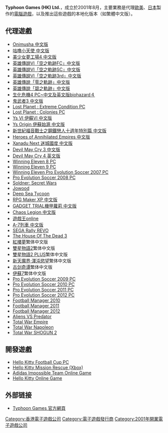 
'''Typhoon Games (HK) Ltd.'''，成立於2001年8月，主要業務是代理[[歐美|歐美]]、[[日本|日本]]製作的[[電腦遊戲|電腦遊戲]]，以及推出這些遊戲的本地化版本（如繁體中文版）。

== 代理遊戲 ==
*[[Onimusha_中文版|Onimusha 中文版]]
*[[咕噜小天使|咕噜小天使 中文版]]
*[[美少女夢工場|美少女夢工場4 中文版]]
*[[英雄傳說VI「空之軌跡」#FC|英雄傳說VI「空之軌跡FC」中文版]]
*[[英雄傳說VI「空之軌跡」#SC|英雄傳說VI「空之軌跡SC」中文版]]
*[[英雄傳說VI「空之軌跡」#3rd|英雄傳說VI「空之軌跡3rd」中文版]]
*[[英雄傳說_零之軌跡|英雄傳說「零之軌跡」中文版]]
*[[英雄傳說_碧之軌跡|英雄傳說「碧之軌跡」中文版]]
*[[生化危機4|生化危機4 PC~中文及英文版biohazard４]]
*[[鬼武者3|鬼武者3 中文版]]
*[[Lost_Planet_:_Extreme_Condition_PC|Lost Planet : Extreme Condition PC]]
*[[Lost_Planet_:_Colonies_PC|Lost Planet : Colonies PC]]
*[[伊蘇VI|Ys VI 伊蘇VI 中文版]]
*[[伊蘇始源|Ys Origin 伊蘇始源 中文版]]
*[[新世紀福音戰士之鋼鐵戀人|新世紀福音戰士之鋼鐵戀人十週年特別篇 中文版]]
*[[Heroes_of_Annihilated_Empires_中文版|Heroes of Annihilated Empires 中文版]]
*[[迷城國度|Xanadu Next 迷城國度 中文版]]
*[[惡魔獵人3|Devil May Cry 3 中文版]]
*[[惡魔獵人4|Devil May Cry 4 英文版]]
*[[Winning_Eleven|Winning Eleven 8 PC]]
*[[Winning_Eleven|Winning Eleven 9 PC]]
*[[Winning_Eleven|Winning Eleven Pro Evolution Soccer 2007 PC]]
*[[Pro_Evolution_Soccer_2008_PC|Pro Evolution Soccer 2008 PC]]
*[[Soldner:_Secret_Wars|Soldner: Secret Wars]]
*[[Jowood|Jowood]]
*[[Deep_Sea_Tycoon|Deep Sea Tycoon]]
*[[RPG_Maker_XP|RPG Maker XP 中文版]]
*[[機甲蘿莉|GADGET TRIAL機甲蘿莉 中文版]]
*[[Chaos_Legion_中文版|Chaos Legion 中文版]]
*[[遊戲王online|遊戲王online]]
*[[A-7列車|A-7列車 中文版]]
*[[SEGA_Rally_REVO|SEGA Rally REVO]]
*[[死亡鬼屋|The House Of The Dead 3]]
*[[紅樓夢|紅樓夢]]繁体中文版
*[[雙星物語2|雙星物語2]]繁体中文版
*[[雙星物語2|雙星物語2 PLUS]]繁体中文版
*[[新天魔界‧渾沌慾望|新天魔界‧渾沌慾望]]繁体中文版
*[[古剑奇谭|古剑奇谭]]繁体中文版
*[[伊蘇7|伊蘇7]]繁体中文版
*[[Pro_Evolution_Soccer_2009_PC|Pro Evolution Soccer 2009 PC]]
*[[Pro_Evolution_Soccer_2010_PC|Pro Evolution Soccer 2010 PC]]
*[[Pro_Evolution_Soccer_2011_PC|Pro Evolution Soccer 2011 PC]]
*[[Pro_Evolution_Soccer_2012_PC|Pro Evolution Soccer 2012 PC]]
*[[Football_Manager_2010|Football Manager 2010]]
*[[Football_Manager_2011|Football Manager 2011]]
*[[Football_Manager_2012|Football Manager 2012]]
*[[Aliens_VS_Predator|Aliens VS Predator]]
*[[Total_War_Empire|Total War Empire]]
*[[Total_War_Napoleon|Total War Napoleon]]
*[[Total_War_SHOGUN_2|Total War SHOGUN 2]]

== 開發遊戲 ==
*[[Hello_Kitty_Football_Cup_PC|Hello Kitty Football Cup PC]]
*[[Hello_Kitty_Mission_Rescue_(Xbox)|Hello Kitty Mission Rescue (Xbox)]]
*[[Adidas_Impossible_Team_Online_Game|Adidas Impossible Team Online Game]]
*[[Hello_Kitty_Online_Game|Hello Kitty Online Game]]

== 外部链接 ==
*[http://www.typhoongames.com Typhoon Games 官方網頁]{{Wayback|url=http://www.typhoongames.com/ |date=20180902011101 }}

{{电子游戏小作品}}
{{公司小作品}}

{{DEFAULTSORT:Typhoon Games}}
[[Category:香港電子遊戲公司|Category:香港電子遊戲公司]]
[[Category:電子遊戲發行商|Category:電子遊戲發行商]]
[[Category:2001年開業電子遊戲公司|Category:2001年開業電子遊戲公司]]
